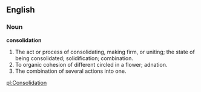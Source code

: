 ==English==

===Noun===

'''consolidation'''

#The act or process of consolidating, making firm, or uniting; the state of being consolidated; solidification; combination.
#To organic cohesion of different circled in a flower; adnation.
#The combination of several actions into one.

[[pl:Consolidation]]